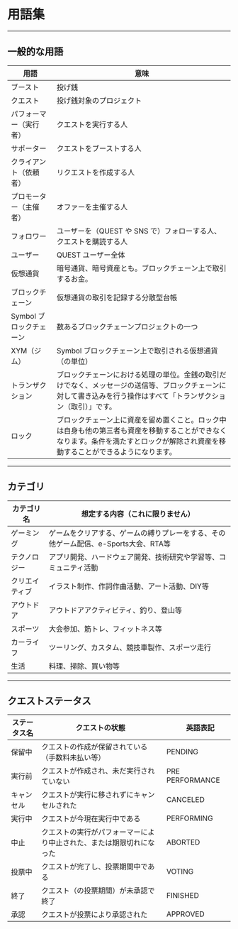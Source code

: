 # 用語集

---

<div id="general" />

## 一般的な用語

| 用語              | 意味                                                                                        |
|-----------------|-------------------------------------------------------------------------------------------|
| ブースト            | 投げ銭                                                                                       |
| クエスト            | 投げ銭対象のプロジェクト                                                                              |
| パフォーマー（実行者）     | クエストを実行する人                                                                                |
| サポーター           | クエストをブーストする人                                                                              |
| クライアント（依頼者）     | リクエストを作成する人                                                                               |
| プロモーター（主催者）     | オファーを主催する人                                                                                |
| フォロワー           | ユーザーを（QUEST や SNS で）フォローする人、クエストを購読する人                                                    |
| ユーザー            | QUEST ユーザー全体                                                                              |
| 仮想通貨            | 暗号通貨、暗号資産とも。ブロックチェーン上で取引するお金。                                                             |
| ブロックチェーン        | 仮想通貨の取引を記録する分散型台帳                                                                         |
| Symbol ブロックチェーン | 数あるブロックチェーンプロジェクトの一つ                                                                      |
| XYM（ジム）         | Symbol ブロックチェーン上で取引される仮想通貨（の単位）                                                           |
| トランザクション        | ブロックチェーンにおける処理の単位。金銭の取引だけでなく、メッセージの送信等、ブロックチェーンに対して書き込みを行う操作はすべて「トランザクション（取引）」です。         |
| ロック             | ブロックチェーン上に資産を留め置くこと。ロック中は自身も他の第三者も資産を移動することができなくなります。条件を満たすとロックが解除され資産を移動することができるようになります。 |

---

<div id="category" />

## カテゴリ

| カテゴリ名   | 想定する内容（これに限りません）                                |
|---------|-------------------------------------------------|
| ゲーミング   | ゲームをクリアする、ゲームの縛りプレーをする、その他ゲーム配信、e-Sports大会、RTA等 |
| テクノロジー  | アプリ開発、ハードウェア開発、技術研究や学習等、コミュニティ活動                |
| クリエイティブ | イラスト制作、作詞作曲活動、アート活動、DIY等                        |
| アウトドア   | アウトドアアクティビティ、釣り、登山等                             |
| スポーツ    | 大会参加、筋トレ、フィットネス等                                |
| カーライフ   | ツーリング、カスタム、競技車製作、スポーツ走行                         |
| 生活      | 料理、掃除、買い物等                                      |

---

<div id="quest-status" />

## クエストステータス

| ステータス名 | クエストの状態                            | 　英語表記           |
|--------|------------------------------------|-----------------|
| 保留中    | クエストの作成が保留されている（手数料未払い等）           | PENDING         |
| 実行前    | クエストが作成され、未だ実行されていない               | PRE PERFORMANCE |
| キャンセル  | クエストが実行に移されずにキャンセルされた              | CANCELED        |
| 実行中    | クエストが今現在実行中である                     | PERFORMING      |
| 中止     | クエストの実行がパフォーマーにより中止された、または期限切れになった | ABORTED         |
| 投票中    | クエストが完了し、投票期間中である                  | VOTING          |
| 終了     | クエスト（の投票期間）が未承認で終了                 | FINISHED        |
| 承認     | クエストが投票により承認された                    | APPROVED        |

